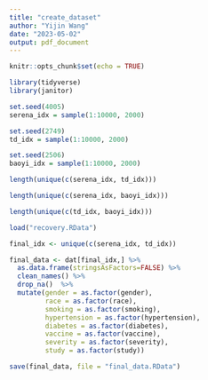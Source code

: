 ```yaml
---
title: "create_dataset"
author: "Yijin Wang"
date: "2023-05-02"
output: pdf_document
---
```


```r
knitr::opts_chunk$set(echo = TRUE)
```

```r
library(tidyverse)
library(janitor)
```

```r
set.seed(4005)
serena_idx = sample(1:10000, 2000)

set.seed(2749)
td_idx = sample(1:10000, 2000)

set.seed(2506)
baoyi_idx = sample(1:10000, 2000)

```


```r
length(unique(c(serena_idx, td_idx)))

length(unique(c(serena_idx, baoyi_idx)))

length(unique(c(td_idx, baoyi_idx)))
```

```r
load("recovery.RData")
```

```r
final_idx <- unique(c(serena_idx, td_idx))

final_data <- dat[final_idx,] %>%
  as.data.frame(stringsAsFactors=FALSE) %>%
  clean_names() %>%
  drop_na()  %>%
  mutate(gender = as.factor(gender),
         race = as.factor(race),
         smoking = as.factor(smoking),
         hypertension = as.factor(hypertension),
         diabetes = as.factor(diabetes),
         vaccine = as.factor(vaccine),
         severity = as.factor(severity),
         study = as.factor(study))
```

```r
save(final_data, file = "final_data.RData")
```

